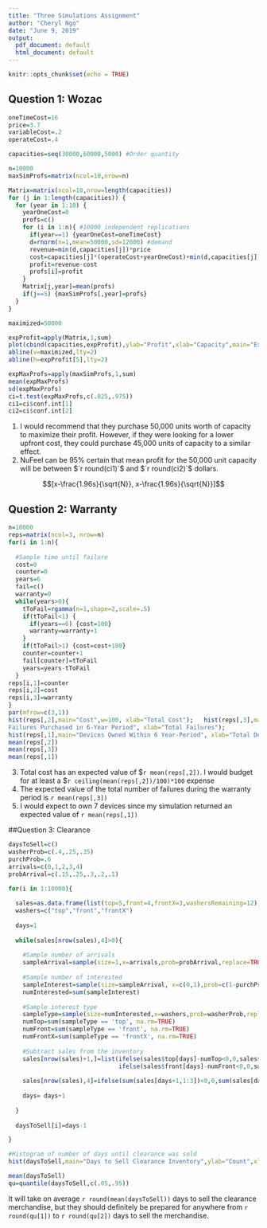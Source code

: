 ---
title: "Three Simulations Assignment"
author: "Cheryl Ngo"
date: "June 9, 2019"
output:
  pdf_document: default
  html_document: default
---

```{r setup, include=FALSE}
knitr::opts_chunk$set(echo = TRUE)
```

## Question 1: Wozac
```{r drugs}
oneTimeCost=16
price=3.7
variableCost=.2
operateCost=.4

capacities=seq(30000,60000,5000) #Order quantity

n=10000
maxSimProfs=matrix(ncol=10,nrow=n)

Matrix=matrix(ncol=10,nrow=length(capacities))
for (j in 1:length(capacities)) { 
  for (year in 1:10) {
    yearOneCost=0
    profs=c()
    for (i in 1:n){ #10000 independent replications
      if(year==1) {yearOneCost=oneTimeCost}
      d=rnorm(n=1,mean=50000,sd=12000) #demand
      revenue=min(d,capacities[j])*price
      cost=capacities[j]*(operateCost+yearOneCost)+min(d,capacities[j])*variableCost
      profit=revenue-cost
      profs[i]=profit
    }
    Matrix[j,year]=mean(profs)
    if(j==5) {maxSimProfs[,year]=profs}
  }
}

maximized=50000

expProfit=apply(Matrix,1,sum)
plot(cbind(capacities,expProfit),ylab="Profit",xlab="Capacity",main="Expected Profit by Capacity")
abline(v=maximized,lty=2)
abline(h=expProfit[5],lty=2)

expMaxProfs=apply(maxSimProfs,1,sum)
mean(expMaxProfs)
sd(expMaxProfs)
ci=t.test(expMaxProfs,c(.025,.975))
ci1=ci$conf.int[1]
ci2=ci$conf.int[2]
```

1. I would recommend that they purchase 50,000 units worth of capacity to maximize their profit.  However, if they were looking for a lower upfront cost, they could purchase 45,000 units of capacity to a similar effect.  
2. NuFeel can be 95% certain that mean profit for the 50,000 unit capacity will be between $`r round(ci1)`$ and $`r round(ci2)`$ dollars.  

$$[x-\frac{1.96s}{\sqrt{N}}, x-\frac{1.96s}{\sqrt{N}}]$$

## Question 2: Warranty
```{r warranty}
n=10000
reps=matrix(ncol=3, nrow=n)
for(i in 1:n){
  
  #Sample time until failure
  cost=0
  counter=0
  years=6
  fail=c()
  warranty=0
  while(years>0){
    tToFail=rgamma(n=1,shape=2,scale=.5)
    if(tToFail<1) {
      if(years==6) {cost=100}
      warranty=warranty+1
    }
    if(tToFail>1) {cost=cost+100}
    counter=counter+1
    fail[counter]=tToFail
    years=years-tToFail
  }
reps[i,1]=counter
reps[i,2]=cost
reps[i,3]=warranty
}
par(mfrow=c(3,1))
hist(reps[,2],main="Cost",w=100, xlab="Total Cost");   hist(reps[,3],main="Warranty-Covered  
Failures Purchased in 6-Year Period", xlab="Total Failures");  
hist(reps[,1],main="Devices Owned Within 6 Year-Period", xlab="Total Devices Owned")
mean(reps[,2])
mean(reps[,3])
mean(reps[,1])

```

3. Total cost has an expected value of \$`r mean(reps[,2])`.  I would budget for at least a \$`r ceiling(mean(reps[,2])/100)*100` expense
4. The expected value of the total number of failures during the warranty period is `r mean(reps[,3])`
5. I would expect to own 7 devices since my simulation returned an expected value of `r mean(reps[,1])`

##Question 3: Clearance
```{r clearance}
daysToSell=c()
washerProb=c(.4,.25,.35)
purchProb=.6
arrivals=c(0,1,2,3,4)
probArrival=c(.15,.25,.3,.2,.1)

for(i in 1:10000){
  
  sales=as.data.frame(list(top=5,front=4,frontX=3,washersRemaining=12))
  washers=c("top","front","frontX")
  
  days=1
  
  while(sales[nrow(sales),4]>0){
    
    #Sample number of arrivals
    sampleArrival=sample(size=1,x=arrivals,prob=probArrival,replace=TRUE)
    
    #Sample number of interested
    sampleInterest=sample(size=sampleArrival, x=c(0,1),prob=c(1-purchProb,purchProb), replace=TRUE)
    numInterested=sum(sampleInterest)
    
    #Sample interest type
    sampleType=sample(size=numInterested,x=washers,prob=washerProb,replace=TRUE)
    numTop=sum(sampleType == 'top', na.rm=TRUE)
    numFront=sum(sampleType == 'front', na.rm=TRUE)
    numFrontX=sum(sampleType == 'frontX', na.rm=TRUE)
    
    #Subtract sales from the inventory
    sales[nrow(sales)+1,]=list(ifelse(sales$top[days]-numTop<0,0,sales$top[days]-numTop),  
                               ifelse(sales$front[days]-numFront<0,0,sales$front[days]-numFront), ifelse(sales$frontX[days]-numFrontX<0,0,sales$frontX[days]-numFrontX),0)
    
    sales[nrow(sales),4]=ifelse(sum(sales[days+1,1:3])<0,0,sum(sales[days+1,1:3]))
    
    days= days+1
    
  }
  
  daysToSell[i]=days-1

}

#Histogram of number of days until clearance was sold
hist(daysToSell,main="Days to Sell Clearance Inventory",ylab="Count",xlab="Days",breaks=12)

mean(daysToSell)
qu=quantile(daysToSell,c(.05,.95))
```

It will take on average `r round(mean(daysToSell))` days to sell the clearance merchandise, but they should definitely be prepared for anywhere from `r round(qu[1])` to `r round(qu[2])` days to sell the merchandise.
